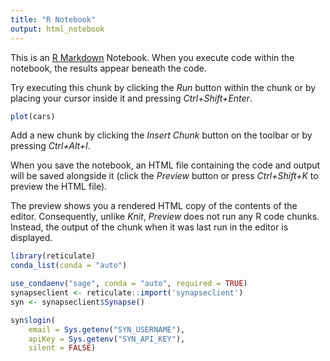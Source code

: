 ```yaml
---
title: "R Notebook"
output: html_notebook
---
```


This is an [R Markdown](http://rmarkdown.rstudio.com) Notebook. When you execute code within the notebook, the results appear beneath the code. 

Try executing this chunk by clicking the *Run* button within the chunk or by placing your cursor inside it and pressing *Ctrl+Shift+Enter*. 

```r
plot(cars)
```

Add a new chunk by clicking the *Insert Chunk* button on the toolbar or by pressing *Ctrl+Alt+I*.

When you save the notebook, an HTML file containing the code and output will be saved alongside it (click the *Preview* button or press *Ctrl+Shift+K* to preview the HTML file).

The preview shows you a rendered HTML copy of the contents of the editor. Consequently, unlike *Knit*, *Preview* does not run any R code chunks. Instead, the output of the chunk when it was last run in the editor is displayed.

```r
library(reticulate)
conda_list(conda = "auto")
```

```r
use_condaenv("sage", conda = "auto", required = TRUE)
synapseclient <- reticulate::import('synapseclient')
syn <- synapseclient$Synapse()

syn$login(
    email = Sys.getenv("SYN_USERNAME"), 
    apiKey = Sys.getenv("SYN_API_KEY"), 
    silent = FALSE)
```


